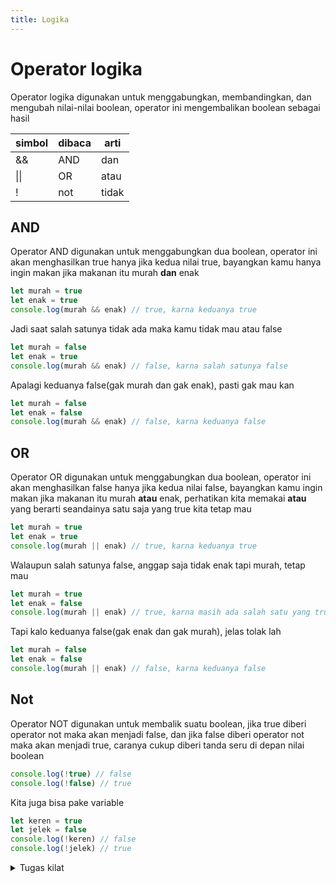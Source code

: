 ```yaml
---
title: Logika
---
```


# Operator logika

Operator logika digunakan untuk menggabungkan, membandingkan, dan mengubah nilai-nilai boolean, operator ini mengembalikan boolean sebagai hasil

| simbol | dibaca | arti  |
|--------|--------|-------|
| &&     | AND    | dan   |
| \|\|   | OR     | atau  |
| !      | not    | tidak |

## AND

Operator AND digunakan untuk menggabungkan dua boolean, operator ini akan menghasilkan true hanya jika kedua nilai true, bayangkan kamu hanya ingin makan jika makanan itu murah **dan** enak

```js
let murah = true
let enak = true
console.log(murah && enak) // true, karna keduanya true
```

Jadi saat salah satunya tidak ada maka kamu tidak mau atau false

```js
let murah = false
let enak = true
console.log(murah && enak) // false, karna salah satunya false
```

Apalagi keduanya false(gak murah dan gak enak), pasti gak mau kan

```js
let murah = false
let enak = false
console.log(murah && enak) // false, karna keduanya false
```

## OR

Operator OR digunakan untuk menggabungkan dua boolean, operator ini akan menghasilkan false hanya jika kedua nilai false, bayangkan kamu ingin makan jika makanan itu murah **atau** enak, perhatikan kita memakai **atau** yang berarti seandainya satu saja yang true kita tetap mau

```js
let murah = true
let enak = true
console.log(murah || enak) // true, karna keduanya true
```

Walaupun salah satunya false, anggap saja tidak enak tapi murah, tetap mau

```js
let murah = true
let enak = false
console.log(murah || enak) // true, karna masih ada salah satu yang true
```

Tapi kalo keduanya false(gak enak dan gak murah), jelas tolak lah

```js
let murah = false
let enak = false
console.log(murah || enak) // false, karna keduanya false
```

## Not

Operator NOT digunakan untuk membalik suatu boolean, jika true diberi operator not maka akan menjadi false, dan jika false diberi operator not maka akan menjadi true, caranya cukup diberi tanda seru di depan nilai boolean

```js
console.log(!true) // false
console.log(!false) // true
```

Kita juga bisa pake variable

```js
let keren = true
let jelek = false
console.log(!keren) // false
console.log(!jelek) // true
```

<details>
<summary>Tugas kilat</summary>
```js
console.log(2 < 3 && 3 > 2) // coba run tapi tebak dulu hasilnya sebelum dirun
```
</details>

